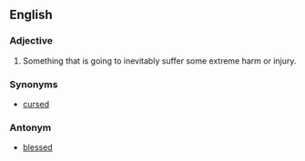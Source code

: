 ==English==

===Adjective===
#Something that is going to inevitably suffer some extreme harm or injury.

===Synonyms===
*[[cursed]]

===Antonym===
*[[blessed]]